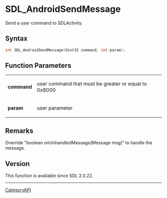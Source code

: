 = SDL_AndroidSendMessage =

Send a user command to SDLActivity.

== Syntax ==

<syntaxhighlight lang='c'>
int SDL_AndroidSendMessage(Uint32 command, int param);
</syntaxhighlight>

== Function Parameters ==

{|
|'''command'''
|user command that must be greater or equal to 0x8000
|-
|'''param'''
|user parameter
|}

== Remarks ==

Override "boolean onUnhandledMessage(Message msg)" to handle the message.

== Version ==

This function is available since SDL 2.0.22.

----
[[CategoryAPI]]


